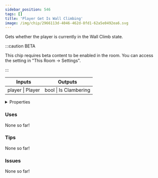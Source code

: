 ```yaml
---
sidebar_position: 546
tags: []
title: 'Player Get Is Wall Climbing'
image: /img/chip/2966113d-4046-462d-8fd1-62a5e0492ea6.svg
---
```


Gets whether the player is currently in the Wall Climb state.

:::caution BETA

This chip requires beta content to be enabled in the room. You can access the setting in "This Room -> Settings".

:::

<IChip uuid="2966113d-4046-462d-8fd1-62a5e0492ea6"/>

<table><thead><tr><th>Inputs</th><th>Outputs</th></tr></thead><tbody><tr><td>player | Player</td><td>bool | Is Clambering</td></tr></tbody></table>

<details>
  <summary>Properties</summary>
  <div>
    <div>
    <table>
      <tbody>
        <tr>
          <td>Is beta required?</td>
          <td>Yes</td>
        </tr>
        <tr>
          <td>Is chip a trolling risk?</td>
          <td>No</td>
        </tr>
        <tr>
          <td>Is chip a role assignment risk?</td>
          <td>No</td>
        </tr>
        <tr>
          <td>Chip UUID</td>
          <td>2966113d-4046-462d-8fd1-62a5e0492ea6</td>
        </tr>
        <tr>
          <td>Room availability</td>
          <td>Available everywhere</td>
        </tr>
      </tbody>
    </table>
    </div>
  </div>
</details>

### Uses

None so far!

### Tips

None so far!

### Issues

None so far!